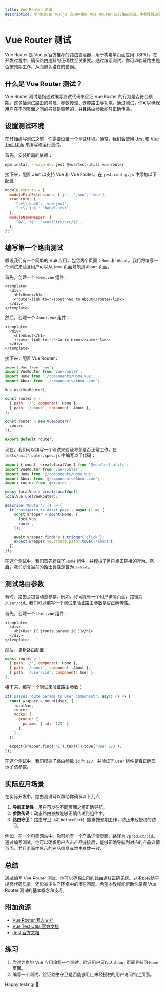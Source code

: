 ```yaml
---
title: Vue Router 测试
description: 学习如何在 Vue.js 应用中使用 Vue Router 进行路由测试。本教程将逐步讲解如何编写和运行测试，确保你的路由逻辑正确无误。
---
```


# Vue Router 测试

Vue Router 是 Vue.js 官方推荐的路由管理器，用于构建单页面应用（SPA）。在开发过程中，确保路由逻辑的正确性至关重要。通过编写测试，你可以验证路由是否按预期工作，从而避免潜在的错误。

## 什么是 Vue Router 测试？

Vue Router 测试是指通过编写测试代码来验证 Vue Router 的行为是否符合预期。这包括测试路由的导航、参数传递、嵌套路由等功能。通过测试，你可以确保用户在不同页面之间的导航是顺畅的，并且路由参数能够正确传递。

## 设置测试环境

在开始编写测试之前，你需要设置一个测试环境。通常，我们会使用 [Jest](https://jestjs.io/) 和 [Vue Test Utils](https://test-utils.vuejs.org/) 来编写和运行测试。

首先，安装所需的依赖：

```bash
npm install --save-dev jest @vue/test-utils vue-router
```

接下来，配置 Jest 以支持 Vue 和 Vue Router。在 `jest.config.js` 中添加以下配置：

```javascript
module.exports = {
  moduleFileExtensions: ['js', 'json', 'vue'],
  transform: {
    '^.+\\.vue$': 'vue-jest',
    '^.+\\.js$': 'babel-jest',
  },
  moduleNameMapper: {
    '^@/(.*)$': '<rootDir>/src/$1',
  },
};
```

## 编写第一个路由测试

假设我们有一个简单的 Vue 应用，包含两个页面：`Home` 和 `About`。我们将编写一个测试来验证用户可以从 `Home` 页面导航到 `About` 页面。

首先，创建一个 `Home.vue` 组件：

```vue
<template>
  <div>
    <h1>Home</h1>
    <router-link to="/about">Go to About</router-link>
  </div>
</template>
```

然后，创建一个 `About.vue` 组件：

```vue
<template>
  <div>
    <h1>About</h1>
    <router-link to="/">Go to Home</router-link>
  </div>
</template>
```

接下来，配置 Vue Router：

```javascript
import Vue from 'vue';
import VueRouter from 'vue-router';
import Home from './components/Home.vue';
import About from './components/About.vue';

Vue.use(VueRouter);

const routes = [
  { path: '/', component: Home },
  { path: '/about', component: About },
];

const router = new VueRouter({
  routes,
});

export default router;
```

现在，我们可以编写一个测试来验证导航是否正常工作。在 `tests/unit/router.spec.js` 中编写以下代码：

```javascript
import { mount, createLocalVue } from '@vue/test-utils';
import VueRouter from 'vue-router';
import Home from '@/components/Home.vue';
import About from '@/components/About.vue';
import router from '@/router';

const localVue = createLocalVue();
localVue.use(VueRouter);

describe('Router', () => {
  it('navigates to About page', async () => {
    const wrapper = mount(Home, {
      localVue,
      router,
    });

    await wrapper.find('a').trigger('click');
    expect(wrapper.vm.$route.path).toBe('/about');
  });
});
```

在这个测试中，我们首先挂载了 `Home` 组件，并模拟了用户点击链接的行为。然后，我们断言当前的路由路径是否为 `/about`。

## 测试路由参数

有时，路由会包含动态参数。例如，你可能有一个用户详情页面，路径为 `/user/:id`。我们可以编写一个测试来验证路由参数是否正确传递。

首先，创建一个 `User.vue` 组件：

```vue
<template>
  <div>
    <h1>User {{ $route.params.id }}</h1>
  </div>
</template>
```

然后，更新路由配置：

```javascript
const routes = [
  { path: '/', component: Home },
  { path: '/about', component: About },
  { path: '/user/:id', component: User },
];
```

接下来，编写一个测试来验证路由参数：

```javascript
it('passes route params to User component', async () => {
  const wrapper = mount(User, {
    localVue,
    router,
    mocks: {
      $route: {
        params: { id: '123' },
      },
    },
  });

  expect(wrapper.find('h1').text()).toBe('User 123');
});
```

在这个测试中，我们模拟了路由参数 `id` 为 `123`，并验证了 `User` 组件是否正确显示了该参数。

## 实际应用场景

在实际开发中，路由测试可以帮助你确保以下几点：

1. **导航正确性**：用户可以在不同页面之间正确导航。
2. **参数传递**：动态路由参数能够正确传递到组件中。
3. **路由守卫**：路由守卫（如 `beforeEach`）能够按预期工作，防止未经授权的访问。

例如，在一个电商网站中，你可能有一个产品详情页面，路径为 `/product/:id`。通过编写测试，你可以确保用户点击产品链接后，能够正确导航到对应的产品详情页面，并且页面中显示的产品信息与路由参数一致。

## 总结

通过编写 Vue Router 测试，你可以确保应用的路由逻辑正确无误。这不仅有助于提高代码质量，还能减少生产环境中的潜在问题。希望本教程能帮助你掌握 Vue Router 测试的基本概念和技巧。

## 附加资源

- [Vue Router 官方文档](https://router.vuejs.org/)
- [Vue Test Utils 官方文档](https://test-utils.vuejs.org/)
- [Jest 官方文档](https://jestjs.io/)

## 练习

1. 尝试为你的 Vue 应用编写一个测试，验证用户可以从 `About` 页面导航回 `Home` 页面。
2. 编写一个测试，验证路由守卫是否能够阻止未经授权的用户访问特定页面。

Happy testing! 🚀